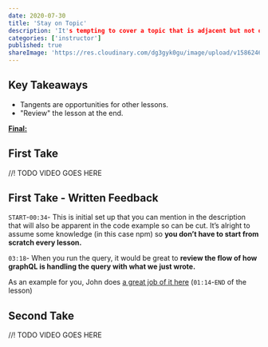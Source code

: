 ```yaml
---
date: 2020-07-30
title: 'Stay on Topic'
description: 'It's tempting to cover a topic that is adjacent but not directly related to the key take away of the lesson. You will learn how to stay on the topic at hand.'
categories: ['instructor']
published: true
shareImage: 'https://res.cloudinary.com/dg3gyk0gu/image/upload/v1586246785/og-image-assets/juggling-eggo.png'
---
```

## Key Takeaways

- Tangents are opportunities for other lessons.
- "Review" the lesson at the end.

[**Final:**](https://egghead.io/lessons/node-js-build-a-simple-graphql-server-with-graphql-yoga)

## First Take

//! TODO VIDEO GOES HERE

## First Take - Written Feedback

`START`-`00:34`- This is initial set up that you can mention in the description that will also be apparent in the code example so can be cut. It’s alright to assume some knowledge (in this case npm) so **you don’t have to start from scratch every lesson.**

`03:18`- When you run the query, it would be great to **review the flow of how graphQL is handling the query with what we just wrote.** 

As an example for you, John does [a great job of it here](https://egghead.io/lessons/vue-js-catch-errors-when-data-fails-to-load-with-vue-js-and-rxjs#t=70) (`01:14`-`END` of the lesson)


## Second Take

//! TODO VIDEO GOES HERE